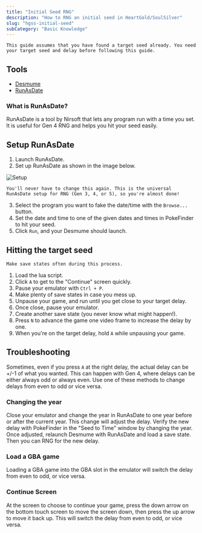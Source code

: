 ```yaml
---
title: "Initial Seed RNG"
description: "How to RNG an initial seed in HeartGold/SoulSilver"
slug: "hgss-initial-seed"
subCategory: "Basic Knowledge"
---
```


```
This guide assumes that you have found a target seed already. You need your target seed and delay before following this guide.
```

## Tools

- [Desmume](https://www.pokemonrng.com/desmume-setup)
- [RunAsDate](https://www.nirsoft.net/utils/run_as_date.html)

### What is RunAsDate?

RunAsDate is a tool by Nirsoft that lets any program run with a time you set. It is useful for Gen 4 RNG and helps you hit your seed easily.

## Setup RunAsDate

1. Launch RunAsDate.
2. Set up RunAsDate as shown in the image below.

![Setup](/images/HeartGold-SoulSilver/Initial-Seed/Setup.png)

```
You'll never have to change this again. This is the universal RunAsDate setup for RNG (Gen 3, 4, or 5), so you're almost done!
```

3. Select the program you want to fake the date/time with the `Browse...` button.
4. Set the date and time to one of the given dates and times in PokeFinder to hit your seed.
5. Click `Run`, and your Desmume should launch.

## Hitting the target seed

```
Make save states often during this process.
```

1. Load the lua script.
2. Click `A` to get to the "Continue" screen quickly.
3. Pause your emulator with `Ctrl + P`.
4. Make plenty of save states in case you mess up.
5. Unpause your game, and run until you get close to your target delay.
6. Once close, pause your emulator.
7. Create another save state (you never know what might happen!).
8. Press `N` to advance the game one video frame to increase the delay by one.
9. When you're on the target delay, hold `A` while unpausing your game.

## Troubleshooting

Sometimes, even if you press `A` at the right delay, the actual delay can be +/-1 of what you wanted. This can happen with Gen 4, where delays can be either always odd or always even. Use one of these methods to change delays from even to odd or vice versa.

### Changing the year

Close your emulator and change the year in RunAsDate to one year before or after the current year. This change will adjust the delay. Verify the new delay with PokeFinder in the "Seed to Time" window by changing the year. Once adjusted, relaunch Desmume with RunAsDate and load a save state. Then you can RNG for the new delay.

### Load a GBA game

Loading a GBA game into the GBA slot in the emulator will switch the delay from even to odd, or vice versa.

### Continue Screen

At the screen to choose to continue your game, press the down arrow on the bottom touch screen to move the screen down, then press the up arrow to move it back up. This will switch the delay from even to odd, or vice versa.
